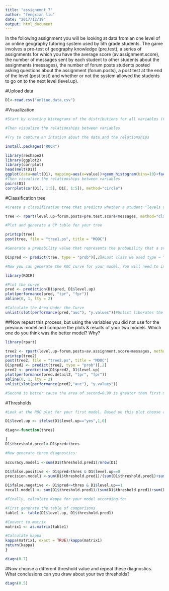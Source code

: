 ```yaml
---
title: "assignemnt 7"
author: "fengxian liu"
date: "2017/12/19"
output: html_document
---
```


In the following assignment you will be looking at data from an one level of an online geography tutoring system used by 5th grade students. The game involves a pre-test of geography knowledge (pre.test), a series of assignments for which you have the average score (av.assignment.score),  the number of messages sent by each student to other students about the assignments (messages), the number of forum posts students posted asking questions about the assignment (forum.posts), a post test at the end of the level (post.test) and whether or not the system allowed the students to go on to the next level (level.up).  

#Upload data
```r
D1<-read.csv("online.data.csv")
```

#Visualization 
```r
#Start by creating histograms of the distributions for all variables (#HINT: look up "facet" in the ggplot documentation)

#Then visualize the relationships between variables

#Try to capture an intution about the data and the relationships

install.packages("ROCR")

library(reshape2)
library(ggplot2)
library(corrplot)
head(melt(D1))
ggplot(data=melt(D1), mapping=aes(x=value))+geom_histogram(bins=10)+facet_wrap(~variable, scales = 'free_x')
#Then visualize the relationships between variables
pairs(D1)
corrplot(cor(D1[, 1:5], D1[, 1:5]), method="circle")

```



#Classification tree
```r
#Create a classification tree that predicts whether a student "levels up" in the online course using three variables of your choice (As we did last time, set all controls to their minimums)

tree <- rpart(level.up~forum.posts+pre.test.score+messages, method="class", data=D1)

#Plot and generate a CP table for your tree 

printcp(tree)
post(tree, file = "tree1.ps", title = "MOOC")

#Generate a probability value that represents the probability that a student levels up based your classification tree 

D1$pred <- predict(tree, type = "prob")[,2]#Last class we used type = "class" which predicted the classification for us, this time we are using type = "prob" to see the probability that our classififcation is based on.

#Now you can generate the ROC curve for your model. You will need to install the package ROCR to do this.

library(ROCR)

#Plot the curve
pred <- prediction(D1$pred, D1$level.up) 
plot(performance(pred, "tpr", "fpr"))
abline(0, 1, lty = 2)

#Calculate the Area Under the Curve
unlist(slot(performance(pred,"auc"), "y.values"))#Unlist liberates the AUC value from the "performance" object created by ROCR

```

##Now repeat this process, but using the variables you did not use for the previous model and compare the plots & results of your two models. Which one do you think was the better model? Why?

```r

library(rpart)

tree2 <- rpart(level.up~forum.posts+av.assignment.score+messages, method="class", data=D1)
printcp(tree2)
post(tree2, file = "tree2.ps", title = "MOOC")
D1$pred2 <- predict(tree2, type = "prob")[,2]
pred2 <- prediction(D1$pred2, D1$level.up) 
plot(performance(pred.detail2, "tpr", "fpr"))
abline(0, 1, lty = 2)
unlist(slot(performance(pred2,"auc"), "y.values"))

#Second is better cause the area of second=0.99 is greater than first model's area=0.88
```
#Thresholds
```r
#Look at the ROC plot for your first model. Based on this plot choose a probability threshold that balances capturing the most correct predictions against false positives. Then generate a new variable in your data set that classifies each student according to your chosen threshold.

D1$level.up <- ifelse(D1$level.up=="yes",1,0)

diagn<-function(thres)

{
D1$threshold.pred1<-D1$pred>thres

#Now generate three diagnostics:
    
accuracy.model1 <-sum(D1$threshold.pred1)/nrow(D1)

D1$false.positive <- D1$pred>thres & D1$level.up==0
precision.model1 <-sum(D1$threshold.pred1)/(sum(D1$threshold.pred1)+sum(D1$false.positive))

D1$false.negative <- D1$pred<=thres & D1$level.up==1
recall.model1 <- sum(D1$threshold.pred1)/(sum(D1$threshold.pred1)+sum(D1$false.negative))

#Finally, calculate Kappa for your model according to:

#First generate the table of comparisons
table1 <- table(D1$level.up, D1$threshold.pred1)

#Convert to matrix
matrix1 <- as.matrix(table1)

#Calculate kappa
kappa(matrix1, exact = TRUE)/kappa(matrix1)
return(kappa)
}

diagn(0.7)

```

#Now choose a different threshold value and repeat these diagnostics. What conclusions can you draw about your two thresholds?

```r

diagn(0.5)

```